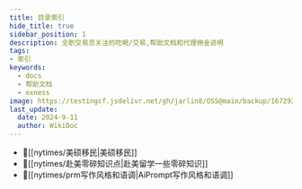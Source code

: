 ```yaml
---
title: 目录索引
hide_title: true
sidebar_position: 1
description: 全职交易员关注的吃喝/交易,帮助文档和代理佣金说明
tags:
- 索引
keywords:
  - docs
  - 帮助文档
  - exness
image: https://testingcf.jsdelivr.net/gh/jarlin8/OSS@main/backup/1672929818319avatar.jpg
last_update:
  date: 2024-9-11
  author: WikiDoc
---
```


- 📰[[nytimes/美硕移民|美硕移民]]
- 📰[[nytimes/赴美零碎知识点|赴美留学一些零碎知识]]
- 📰[[nytimes/prm写作风格和语调|AiPrompt写作风格和语调]]

<Ads></Ads> 
